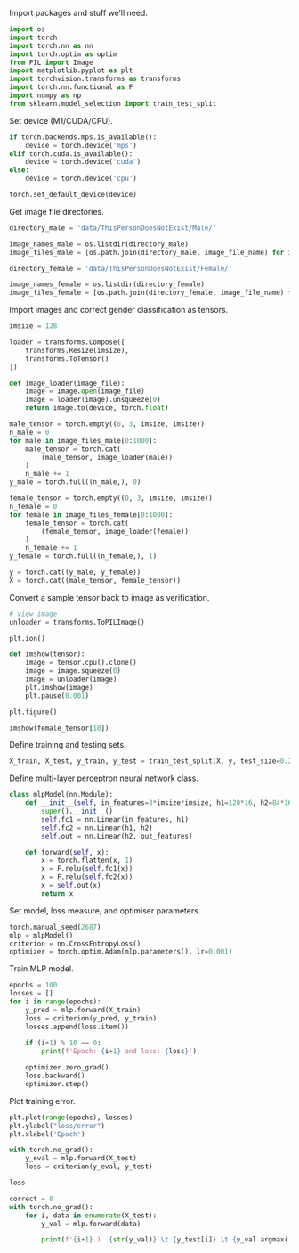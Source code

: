 Import packages and stuff we'll need.

```python
import os
import torch
import torch.nn as nn
import torch.optim as optim
from PIL import Image
import matplotlib.pyplot as plt
import torchvision.transforms as transforms
import torch.nn.functional as F
import numpy as np
from sklearn.model_selection import train_test_split
```

Set device (M1/CUDA/CPU).

```python
if torch.backends.mps.is_available():
    device = torch.device('mps')
elif torch.cuda.is_available():
    device = torch.device('cuda')
else:
    device = torch.device('cpu')

torch.set_default_device(device)
```

Get image file directories.

```python
directory_male = 'data/ThisPersonDoesNotExist/Male/'

image_names_male = os.listdir(directory_male)
image_files_male = [os.path.join(directory_male, image_file_name) for image_file_name in image_names_male]

directory_female = 'data/ThisPersonDoesNotExist/Female/'

image_names_female = os.listdir(directory_female)
image_files_female = [os.path.join(directory_female, image_file_name) for image_file_name in image_names_female]
```

Import images and correct gender classification as tensors.

```python
imsize = 128

loader = transforms.Compose([
    transforms.Resize(imsize),
    transforms.ToTensor()
])

def image_loader(image_file):
    image = Image.open(image_file)
    image = loader(image).unsqueeze(0)
    return image.to(device, torch.float)

male_tensor = torch.empty((0, 3, imsize, imsize))
n_male = 0
for male in image_files_male[0:1000]:
    male_tensor = torch.cat(
        (male_tensor, image_loader(male))
    )
    n_male += 1
y_male = torch.full((n_male,), 0)

female_tensor = torch.empty((0, 3, imsize, imsize))
n_female = 0
for female in image_files_female[0:1000]:
    female_tensor = torch.cat(
        (female_tensor, image_loader(female))
    )
    n_female += 1
y_female = torch.full((n_female,), 1)

y = torch.cat((y_male, y_female))
X = torch.cat((male_tensor, female_tensor))
```

Convert a sample tensor back to image as verification.

```python
# view image
unloader = transforms.ToPILImage()

plt.ion()

def imshow(tensor):
    image = tensor.cpu().clone()
    image = image.squeeze(0)
    image = unloader(image)
    plt.imshow(image)
    plt.pause(0.001)

plt.figure()

imshow(female_tensor[10])
```

Define training and testing sets.

```python
X_train, X_test, y_train, y_test = train_test_split(X, y, test_size=0.2, random_state=2687)
```

Define multi-layer perceptron neural network class.

```python
class mlpModel(nn.Module):
    def __init__(self, in_features=3*imsize*imsize, h1=120*16, h2=84*16, out_features=2):
        super().__init__()
        self.fc1 = nn.Linear(in_features, h1)
        self.fc2 = nn.Linear(h1, h2)
        self.out = nn.Linear(h2, out_features)

    def forward(self, x):
        x = torch.flatten(x, 1)
        x = F.relu(self.fc1(x))
        x = F.relu(self.fc2(x))
        x = self.out(x)
        return x
```

Set model, loss measure, and optimiser parameters.

```python
torch.manual_seed(2687)
mlp = mlpModel()
criterion = nn.CrossEntropyLoss()
optimizer = torch.optim.Adam(mlp.parameters(), lr=0.001)
```

Train MLP model.

```python
epochs = 100
losses = []
for i in range(epochs):
    y_pred = mlp.forward(X_train)
    loss = criterion(y_pred, y_train)
    losses.append(loss.item())
    
    if (i+1) % 10 == 0:
        print(f'Epoch: {i+1} and loss: {loss}')

    optimizer.zero_grad()
    loss.backward()
    optimizer.step()
```

Plot training error.

```python
plt.plot(range(epochs), losses)
plt.ylabel("loss/error")
plt.xlabel('Epoch')
```

```python
with torch.no_grad():
    y_eval = mlp.forward(X_test)
    loss = criterion(y_eval, y_test)

loss
```

```python
correct = 0
with torch.no_grad():
    for i, data in enumerate(X_test):
        y_val = mlp.forward(data)

        print(f'{i+1}.)  {str(y_val)} \t {y_test[i]} \t {y_val.argmax().item()}')
```